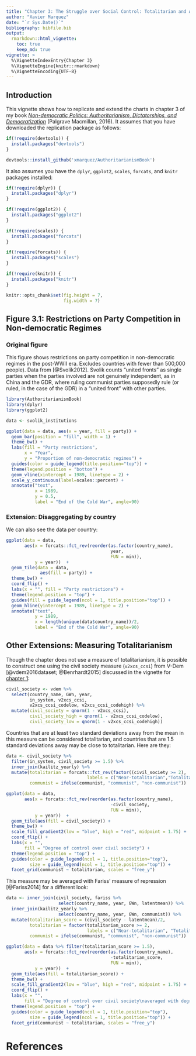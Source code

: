 ---
title: "Chapter 3: The Struggle over Social Control: Totalitarian and Authoritarian Rule"
author: "Xavier Marquez"
date: "`r Sys.Date()`"
bibliography: bibfile.bib
output: 
  rmarkdown::html_vignette:
    toc: true
    keep_md: true
vignette: >
  %\VignetteIndexEntry{Chapter 3}
  %\VignetteEngine{knitr::rmarkdown}
  %\VignetteEncoding{UTF-8}
---

## Introduction

This vignette shows how to replicate and extend the charts in chapter 3 of my book [*Non-democratic Politics: Authoritarianism, Dictatorships, and Democratization*](https://he.palgrave.com/page/detail/non-democratic-politics-xavier-marquez/?sf1=barcode&st1=9781137486301) (Palgrave Macmillan, 2016). It assumes that you have downloaded the replication package as follows:

```{r, echo = TRUE, eval = FALSE}
if(!require(devtools)) {
  install.packages("devtools")
}

devtools::install_github('xmarquez/AuthoritarianismBook')

```

It also assumes you have the `dplyr`, `ggplot2`, `scales`, `forcats`, and `knitr` packages installed:

```{r, echo = TRUE, eval = FALSE}
if(!require(dplyr)) {
  install.packages("dplyr")
}

if(!require(ggplot2)) {
  install.packages("ggplot2")
}

if(!require(scales)) {
  install.packages("forcats")
}

if(!require(forcats)) {
  install.packages("scales")
}

if(!require(knitr)) {
  install.packages("knitr")
}
```

```{r setup_chapter_3, include=FALSE}
knitr::opts_chunk$set(fig.height = 7, 
                      fig.width = 7)
```

## Figure 3.1: Restrictions on Party Competition in Non-democratic Regimes

### Original figure

This figure shows restrictions on party competition in  non-democratic regimes in the post-WWII era. Excludes countries with fewer than 500,000 people). Data from [@Svolik2012]. Svolik counts "united fronts" as single parties when the parties involved are not genuinely independent, as in China and the GDR, where ruling communist parties supposedly rule (or ruled, in the case of the GDR) in a "united front" with other parties.

```{r fig_3_1}
library(AuthoritarianismBook)
library(dplyr)
library(ggplot2)

data <- svolik_institutions

ggplot(data = data, aes(x = year, fill = party)) + 
  geom_bar(position = "fill", width = 1) +
  theme_bw() +
  labs(fill = "Party restrictions",
       x = "Year", 
       y = "Proportion of non-democratic regimes") + 
  guides(color = guide_legend(title.position="top")) +
  theme(legend.position = "bottom") +
  geom_vline(xintercept = 1989, linetype = 2) +
  scale_y_continuous(label=scales::percent) + 
  annotate("text", 
           x = 1989,
           y = 0.5,
           label = "End of the Cold War", angle=90)

```

### Extension: Disaggregating by country

We can also see the data per country:

```{r per_country, fig.height = 20}

ggplot(data = data, 
       aes(x = forcats::fct_rev(reorder(as.factor(country_name), 
                                        year, 
                                        FUN = min)), 
           y = year))  +
  geom_tile(data = data, 
             aes(fill = party)) +
  theme_bw() +
  coord_flip() +
  labs(x = "", fill = "Party restrictions") + 
  theme(legend.position = "top") +
  guides(fill = guide_legend(ncol = 1, title.position="top")) +
  geom_hline(yintercept = 1989, linetype = 2) +
  annotate("text", 
           y = 1989,
           x = length(unique(data$country_name))/2,
           label = "End of the Cold War", angle=90)

```


## Other Extensions: Measuring Totalitarianism

Though the chapter does not use a measure of totalitarianism, it is possible to construct one using the civil society measure (`v2xcs_ccsi`) from V-Dem [@vdem2016dataset; @Benrhardt2015] discussed in the vignette for [chapter 1](Chapter_1.html):

```{r totalitarian_regimes_prep}

civil_society <- vdem %>% 
  select(country_name, GWn, year, 
         in_system, v2xcs_ccsi, 
         v2xcs_ccsi_codelow, v2xcs_ccsi_codehigh) %>%
  mutate(civil_society = qnorm(1 - v2xcs_ccsi),
         civil_society_high = qnorm(1 - v2xcs_ccsi_codelow), 
         civil_society_low = qnorm(1 - v2xcs_ccsi_codehigh))

```

Countries that are at least two standard deviations away from the mean in this measure can be considered totalitarian, and countries that are 1.5 standard deviations away may be close to totalitarian. Here are they:

```{r totalitarian_regimes, fig.height = 9}

data <- civil_society %>%
  filter(in_system, civil_society >= 1.5) %>%
  inner_join(kailitz_yearly) %>%
  mutate(totalitarian = forcats::fct_rev(factor((civil_society >= 2),
                               labels = c("Near-totalitarian","Totalitarian"))),
         communist = ifelse(communist, "communist", "non-communist"))

ggplot(data = data, 
       aes(x = forcats::fct_rev(reorder(as.factor(country_name), 
                                        -civil_society, 
                                        FUN = min)), 
           y = year))  +
  geom_tile(aes(fill = civil_society)) +
  theme_bw() +
  scale_fill_gradient2(low = "blue", high = "red", midpoint = 1.75) +
  coord_flip() +
  labs(x = "", 
       fill = "Degree of control over civil society") + 
  theme(legend.position = "top") +
  guides(color = guide_legend(ncol = 1, title.position="top"),
         size = guide_legend(ncol = 1, title.position="top")) +
  facet_grid(communist ~ totalitarian, scales = "free_y")

```

This measure may be averaged with Fariss' measure of repression [@Fariss2014] for a different look:

```{r totalitarian_regimes_2, fig.height = 9}

data <- inner_join(civil_society, fariss %>% 
                    select(country_name, year, GWn, latentmean)) %>%
  inner_join(kailitz_yearly %>% 
                    select(country_name, year, GWn, communist)) %>%
  mutate(totalitarian_score = (civil_society - latentmean)/2,
         totalitarian = factor(totalitarian_score >= 2, 
                               labels = c("Near-totalitarian", "Totalitarian")),
         communist = ifelse(communist, "communist", "non-communist"))

ggplot(data = data %>% filter(totalitarian_score >= 1.5),
       aes(x = forcats::fct_rev(reorder(as.factor(country_name),
                                        -totalitarian_score,
                                        FUN = min)),
           y = year))  +
  geom_tile(aes(fill = totalitarian_score)) +
  theme_bw() +
  scale_fill_gradient2(low = "blue", high = "red", midpoint = 1.75) +
  coord_flip() +
  labs(x = "",
       fill = "Degree of control over civil society\naveraged with degree of repression") +
  theme(legend.position = "top") +
  guides(color = guide_legend(ncol = 1, title.position="top"),
         size = guide_legend(ncol = 1, title.position="top")) +
  facet_grid(communist ~ totalitarian, scales = "free_y")

```

# References
